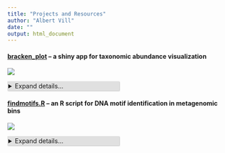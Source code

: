 ```yaml
---
title: "Projects and Resources"
author: "Albert Vill"
date: ""
output: html_document
---
```

#### [**bracken_plot**](https://acvill.shinyapps.io/bracken_plot/) -- a shiny app for taxonomic abundance visualization

[![](https://github-readme-stats.vercel.app/api/pin/?username=acvill&repo=bracken_plot&bg_color=21436e&text_color=ededed&title_color=30ff53&hide_border=true&icon_color=ededed)](https://github.com/acvill/bracken_plot)

<details>
  <summary>Expand details...</summary>

As a graduate student studying metagenomics, I frequently use Derrick Wood's [Kraken2](https://doi.org/10.1186/s13059-019-1891-0) software for accurate and lightning-fast classification of short reads. [Bracken](https://doi.org/10.7717/peerj-cs.104) is complimentary software that uses Kraken reports to produce genus- and species-level abundance estimates. Often, a first step in metagenomic analysis is examining the distribution of different organisms across samples. To that end, I've created a [simple shiny app](https://acvill.shinyapps.io/bracken_plot/) for quick, customizable plotting of taxonomic structures encoded in multi-sample Bracken reports. 

<center>

![Example output from the bracken_plot app showing genus-level relative abudance across oral microbiome samples. Don't mind the human read contamination!](/img/about/bracken_barplot.png "Bracken bar plot"){ width=75% }

</center>
</details>

#### [**findmotifs.R**](https://github.com/acvill/findmotifs) -- an R script for DNA motif identification in metagenomic bins

[![](https://github-readme-stats.vercel.app/api/pin/?username=acvill&repo=findmotifs&bg_color=21436e&text_color=ededed&title_color=30ff53&hide_border=true&icon_color=ededed)](https://github.com/acvill/findmotifs)

<details>
  <summary>Expand details...</summary>
  
To understand the genetic context and biological relevance of DNA motifs, it's often valuable to analyze their distribution and sequence conservation. Many programs exist for both the identification of novel motifs and the scoring of known motifs, though few of these tools work out-of-the-box for highly fragmented bacterial genomes. To address this, I've written findmotifs.R -- an easy-to-implement R script to find and score short sequences using position-frequency matrices (PFMs). Given a set of contigs and a list of PFMs, this script returns an easy-to-parse table containing the sequence, score, and strand-wise position of each match above a user-defined threshold. findmotifs.R requires R version 4.0 and three packages: Biostrings, optparse, and stringr.

<center>

![findmotifs.R is invoked from the command line with user inputs. Progress for each motif prints to the console.](/img/about/findmotifs2.PNG "command line screenshot of findmotifs in action"){ width=75% }

</center>
</details>

<style>
p.caption {
  font-size: 0.9em;
  text-align: center;
  color: #7f1cad;
  margin-right: 10%;
  margin-left: 10%;
}
details > summary {
  padding: 2px;
  background-color: #e0e0e0;
  border: none;
  box-shadow: 1px 1px 2px #bbbbbb;
  cursor: pointer;
  margin-right: 50%;
}
</style>

